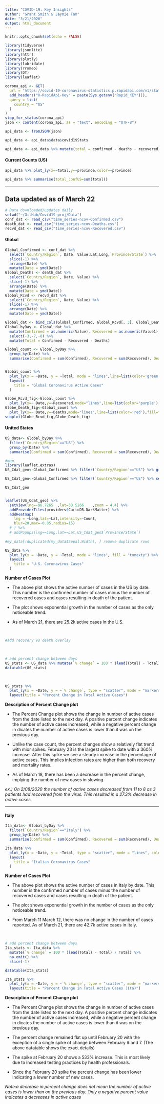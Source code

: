 ```yaml
---
title: "COVID-19: Key Insights"
author: "Grant Smith & Jaymie Tam"
date: "3/21/2020"
output: html_document
---
```


```r
knitr::opts_chunk$set(echo = FALSE)
```

```r
library(tidyverse)
library(jsonlite)
library(httr)
library(plotly)
library(lubridate)
library(rromeo)
library(DT)
library(leaflet)
```

```r
corona_api <- GET(
  url = "https://covid-19-coronavirus-statistics.p.rapidapi.com/v1/stats",
  add_headers("X-RapidApi-Key" = paste(Sys.getenv("Rapid_KEY"))),
  query = list(
    country = "US"
  )
)
stop_for_status(corona_api)
json <- content(corona_api, as = "text", encoding = "UTF-8")

api_data <- fromJSON(json)
```

```r
api_data <- api_data$data$covid19Stats

api_data <- api_data %>% mutate(total = confirmed - deaths - recovered) %>% group_by(province) %>% summarise(total=sum(total))
```

#### Current Counts (US)

```r
api_data %>% plot_ly(x=~total,y=~province,color=~province)

```

```r
api_data %>% summarise(total_confUS=sum(total))
```

<hr>

## Data updated as of March 22

```r
# Data downloaded/updates daily
setwd("~/GitHub/Covid19-proj/Data")
conf_dat <- read_csv("time_series-ncov-Confirmed.csv")
death_dat <- read_csv("time_series-ncov-Deaths.csv")
recvd_dat <- read_csv("time_series-ncov-Recovered.csv")
```



#### Global 
```r
Global_Confirmed <- conf_dat %>%
  select(`Country/Region`, Date, Value,Lat,Long,`Province/State`) %>%
  slice(-1) %>%
  arrange(Date) %>%
  mutate(Date = ymd(Date))
Global_Deaths <- death_dat %>%
  select(`Country/Region`, Date, Value) %>%
  slice(-1) %>%
  arrange(Date) %>%
  mutate(Date = ymd(Date))
Global_Rcvd <- recvd_dat %>%
  select(`Country/Region`, Date, Value) %>%
  slice(-1) %>%
  arrange(Date) %>%
  mutate(Date = ymd(Date))

Global_dat <- bind_cols(Global_Confirmed, Global_Rcvd[, 3], Global_Deaths[, 3])
Global_byDay <- Global_dat %>%
  mutate(Confirmed = as.numeric(Value), Recovered = as.numeric(Value1), Deaths = as.numeric(Value2)) %>%
  select(-3,-7,-8) %>%
  mutate(Total = Confirmed - Recovered - Deaths)

Global_count <- Global_byDay %>%
  group_by(Date) %>%
  summarise(Confirmed = sum(Confirmed), Recovered = sum(Recovered), Deaths = sum(Deaths), Total = sum(Total))


Global_count %>%
  plot_ly(x = ~Date, y = ~Total, mode = "lines",line=list(color='green'), fill = "tonexty",fillcolor="lightgreen") %>%
  layout(
    title = "Global Coronavirus Active Cases"
  )

Globe_Rcvd_fig<-Global_count %>% 
  plot_ly(x=~ Date,y=~Recovered,mode="lines",line=list(color='purple'),fill="tonexty",fillcolor='lightpurple')
Globe_Death_fig<-Global_count %>% 
  plot_ly(x=~ Date,y=~Deaths,mode="lines",line=list(color='red'),fill="tonexty",fillcolor='lightred')
subplot(Globe_Rcvd_fig,Globe_Death_fig)
```

#### United States
```r
US_data<- Global_byDay %>%
  filter(`Country/Region`=="US") %>% 
  group_by(Date) %>%
  summarise(Confirmed = sum(Confirmed), Recovered = sum(Recovered), Deaths = sum(Deaths), Total = sum(Total))
```


```r
#map
library(leaflet.extras)
US_Cdat_geo<-Global_Confirmed %>% filter(`Country/Region`=="US") %>% group_by(`Province/State`) %>%  summarise(Count=sum(as.numeric(Value))) 

US_Cdat_geo<-Global_Confirmed %>% filter(`Country/Region`=="US") %>% select(`Province/State`,Lat,Long) %>%  inner_join(.,US_Cdat_geo) %>% mutate(Lat=as.numeric((Lat)),Long=as.numeric(Long),Count=as.numeric(Count))

US_Cdat_geo


leaflet(US_Cdat_geo) %>% 
  setView(lng=-96.7265	,lat=38.5266	,zoom = 4.4) %>% 
  addProviderTiles(providers$CartoDB.DarkMatter) %>% 
  addHeatmap(
    lng = ~Long,lat=~Lat,intensity=~Count,
    blur=20,max=-0.05,radius=15)
  # ) %>% 
  # addPopups(lng=~Long,lat=~Lat,US_Cdat_geo$`Province/State`)
  
#my_data[!duplicated(my_data$Sepal.Width), ] remove duplicate rows
```


```r
US_data %>%
  plot_ly(x = ~Date, y = ~Total, mode = "lines", fill = "tonexty") %>%
  layout(
    title = "U.S. Coronavirus Cases"
  )
```


**Number of Cases Plot**

* The above plot shows the active number of cases in the US by date. This number is the confirmed number of cases minus the number of recovered cases and cases resulting in 
  death of the patient.
  
* The plot shows exponential growth in the number of cases as the only noticeable trend.

* As of March 21, there are 25.2k active cases in the U.S.

<br>
```r
#add recovery vs death overlay
```

<br>
```r
# add percent change between days
US_stats <- US_data %>% mutate(`% change` = 100 * (lead(Total) - Total) / Total)
datatable(US_stats)
```

<br>
```r
US_stats %>%
  plot_ly(x = ~Date, y = ~`% change`, type = "scatter", mode = "markers", fill = "tonexty") %>%
  layout(title = "Percent Change in Total Active Cases")
```

**Description of Percent Change plot**

* The Percent Change plot shows the change in number of active cases from the date listed to the next day. A positive percent change indicates the number of active cases 
  increased, while a negative percent change in dicates the number of active cases is lower than it was on the previous day. 

* Unlike the case count, the percent changes show a relatively flat trend with mior spikes. February 23 is the largest spike to date with a 360% increase. After this spike we 
  see a steady increase in the percentage of active cases. This implies infection rates are higher than both recovery and mortality rates.

* As of March 18, there has been a decrease in the percent change, implying the number of new cases in slowing.

*ex.) On 2/08/2020 the number of active cases decreased from 11 to 8 as 3 patients had recovered from the virus. This resulted in a 27.3% decrease in active cases.*


<hr>
#### Italy
```r

Ita_data<- Global_byDay %>%
  filter(`Country/Region`=="Italy") %>% 
  group_by(Date) %>%
  summarise(Confirmed = sum(Confirmed), Recovered = sum(Recovered), Deaths = sum(Deaths), Total = sum(Total))

Ita_data %>%
  plot_ly(x = ~Date, y = ~Total, type = "scatter", mode = "lines", color = "orange", fill = "tozeroy", fillcolor = "rgba(255, 212, 96, 0.5)") %>%
  layout(
    title = "Italian Coronavirus Cases"
  )
```

**Number of Cases Plot**

* The above plot shows the active number of cases in Italy by date. This number is the confirmed number of cases minus the number of recovered cases and cases resulting in 
  death of the patient.
  
* The plot shows exponential growth in the number of cases as the only noticeable trend.

* From March 11 March 12, there was no change in the number of cases reported. As of March 21, there are 42.7k active cases in Italy. 

<br>
```r
# add percent change between days
Ita_stats <- Ita_data %>%
  mutate(`% change` = 100 * (lead(Total) - Total) / Total) %>%
  na.omit() %>%
  slice(-1)

datatable(Ita_stats)
```

```r
Ita_stats %>%
  plot_ly(x = ~Date, y = ~`% change`, type = "scatter", mode = "markers", color = "orange", fill = "tonexty", fillcolor = "rgba(255, 212, 96, 0.5)") %>%
  layout(title = "Percent Change in Total Active Cases (Ita)")
```

**Description of Percent Change plot**

* The Percent Change plot shows the change in number of active cases from the date listed to the next day. A positive percent change indicates the number of active cases 
  increased, while a negative percent change in dicates the number of active cases is lower than it was on the previous day. 
  
* The percent change remained flat up until February 20 with the exception of a single spike of change between February 6 and 7. (The above datatable shows the exact details)

* The spike at February 20 shows a 533% increase. This is most likely due to increased testing practices by health professionals.

* Since the February 20 spike the percent change has been lower indicating a lower number of new cases. 

*Note:a decrease in percent change does not mean the number of active cases is lower than on the previous day. Only a negative percent value indicates a decreases in active cases*



